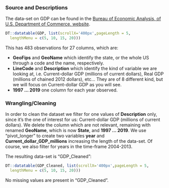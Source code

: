 
### Source and Descriptions

The data-set on GDP can be found in the [Bureau of Economic Analysis, of U.S. Department of Commerce, website](https://apps.bea.gov/iTable/iTable.cfm?7001=1200&7002=1&7003=200&7004=sic&7005=1&7006=xx&7007=-1&7035=-1&7036=-1&7090=70&7093=levels&isuri=1&reqid=70&step=10).

```r
DT::datatable(GDP, list(scrollX='400px',pageLength = 5,
  lengthMenu = c(5, 10, 15, 20)))
```

This has 483 observations for 27 columns, which are:
<ul>
  <li> <b>GeoFips</b> and <b>GeoName</b> which identify the state, or the whole US through a code and the name, respectively. </li>
  <li><b>LineCode</b> and <b>Description</b> which identify the kind of variable we are looking at, i.e. Current-dollar GDP (millions of current dollars), Real GDP (millions of chained 2012 dollars), etc... They are of 8 different kind, but we will focus on Current-dollar GDP as you will see.  </li>
  <li> <b>1997 ... 2019</b> one column for each year observed. </li>
</ul>

### Wrangling/Cleaning

In order to clean the dataset we filter for one values of <b>Description</b> only, since it's the one of interest for us: Current-dollar GDP (millions of current dollars). We delete the column which are not relevant, remaining with renamed <b>GeoName</b>, which is now <b>State</b>, and <b>1997 ... 2019</b>. We use "pivot_longer" to create two variables <b>year</b> and <b>Current_dollar_GDP_millions</b> increasing the length of the data-set. 
Of course, we also filter for years in the time-frame 2004-2013.

The resulting data-set is "GDP_Cleaned":

```r
DT::datatable(GDP_Cleaned, list(scrollX='400px',pageLength = 5,
  lengthMenu = c(5, 10, 15, 20)))
```

No missing values are present in "GDP_Cleaned".
